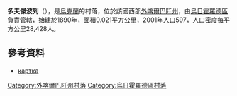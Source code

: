 {{coord|48|31|31|N|22|20|33|E|scale:100000|display=title}}

'''多夫傑波列'''（{{lang-uk|Довге Поле}}），是[[烏克蘭|烏克蘭]]的村落，位於該國西部[[外喀爾巴阡州|外喀爾巴阡州]]，由[[烏日霍羅德區|烏日霍羅德區]]負責管轄，始建於1890年，面積0.021平方公里，2001年人口597，人口密度每平方公里28,428人。

==參考資料==
*[http://gska2.rada.gov.ua/pls/z7502/A005?rdat1=11.06.2009&rf7571=11699 картка]{{dead link|date=2017年12月 |bot=InternetArchiveBot |fix-attempted=yes }}

{{DEFAULTSORT:Довге Поле}}

[[Category:外喀爾巴阡州村落|Category:外喀爾巴阡州村落]]
[[Category:烏日霍羅德區村落|Category:烏日霍羅德區村落]]


{{Zakarpattia-geo-stub}}
